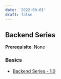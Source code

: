 ```yaml
---
date: '2022-08-01'
draft: false
---
```


## Backend Series

**Prerequisite**: None

### Basics

* [Backend Series - 1.0](http://suyashc.me/blog/backend_series_1-0)